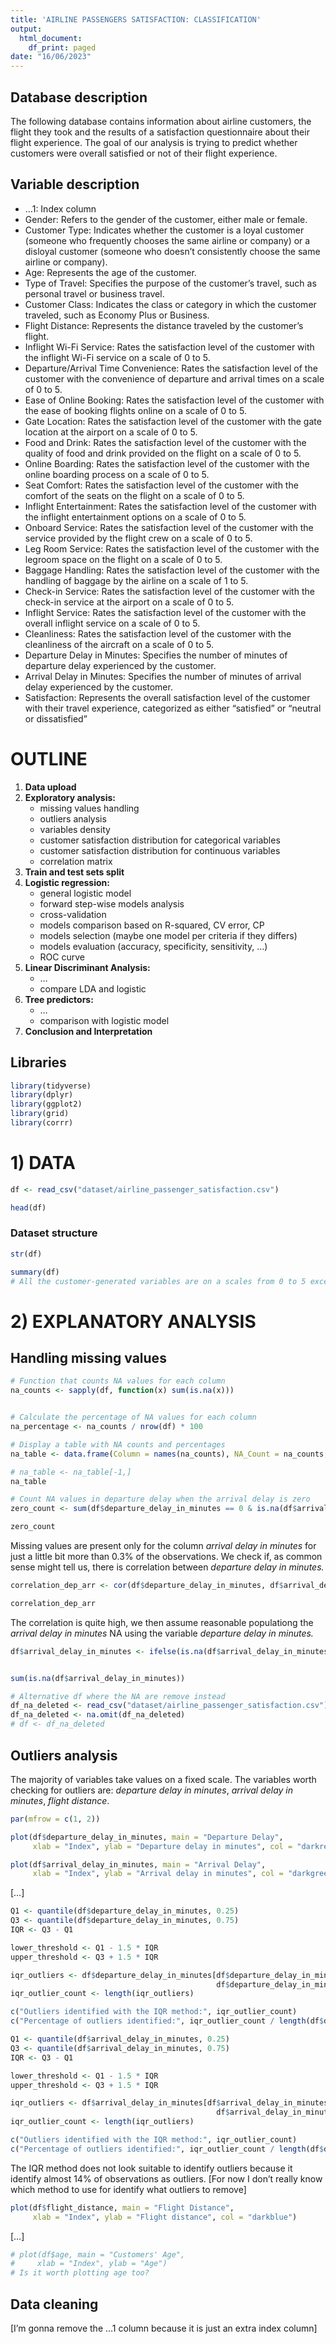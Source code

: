---
title: 'AIRLINE PASSENGERS SATISFACTION: CLASSIFICATION'
output:
  html_document:
    df_print: paged
date: "16/06/2023"
---

## Database description
The following database contains information about airline customers, the flight they took and the results of a satisfaction questionnaire about their flight experience.
The goal of our analysis is trying to predict whether customers were overall satisfied or not of their flight experience.

## Variable description
* ...1: Index column
* Gender: Refers to the gender of the customer, either male or female.
* Customer Type: Indicates whether the customer is a loyal customer (someone who frequently chooses the same airline or company) or a disloyal customer (someone who doesn't consistently choose the same airline or company).
* Age: Represents the age of the customer.
* Type of Travel: Specifies the purpose of the customer's travel, such as personal travel or business travel.
* Customer Class: Indicates the class or category in which the customer traveled, such as Economy Plus or Business.
* Flight Distance: Represents the distance traveled by the customer's flight.
* Inflight Wi-Fi Service: Rates the satisfaction level of the customer with the inflight Wi-Fi service on a scale of 0 to 5.
* Departure/Arrival Time Convenience: Rates the satisfaction level of the customer with the convenience of departure and arrival times on a scale of 0 to 5.
* Ease of Online Booking: Rates the satisfaction level of the customer with the ease of booking flights online on a scale of 0 to 5.
* Gate Location: Rates the satisfaction level of the customer with the gate location at the airport on a scale of 0 to 5.
* Food and Drink: Rates the satisfaction level of the customer with the quality of food and drink provided on the flight on a scale of 0 to 5.
* Online Boarding: Rates the satisfaction level of the customer with the online boarding process on a scale of 0 to 5.
* Seat Comfort: Rates the satisfaction level of the customer with the comfort of the seats on the flight on a scale of 0 to 5.
* Inflight Entertainment: Rates the satisfaction level of the customer with the inflight entertainment options on a scale of 0 to 5.
* Onboard Service: Rates the satisfaction level of the customer with the service provided by the flight crew on a scale of 0 to 5.
* Leg Room Service: Rates the satisfaction level of the customer with the legroom space on the flight on a scale of 0 to 5.
* Baggage Handling: Rates the satisfaction level of the customer with the handling of baggage by the airline on a scale of 1 to 5.
* Check-in Service: Rates the satisfaction level of the customer with the check-in service at the airport on a scale of 0 to 5.
* Inflight Service: Rates the satisfaction level of the customer with the overall inflight service on a scale of 0 to 5.
* Cleanliness: Rates the satisfaction level of the customer with the cleanliness of the aircraft on a scale of 0 to 5.
* Departure Delay in Minutes: Specifies the number of minutes of departure delay experienced by the customer.
* Arrival Delay in Minutes: Specifies the number of minutes of arrival delay experienced by the customer.
* Satisfaction: Represents the overall satisfaction level of the customer with their travel experience, categorized as either "satisfied" or "neutral or dissatisfied"

# OUTLINE 
1. **Data upload**
2. **Exploratory analysis:**
    - missing values handling
    - outliers analysis
    - variables density
    - customer satisfaction distribution for categorical variables
    - customer satisfaction distribution for continuous variables
    - correlation matrix
3. **Train and test sets split**
4. **Logistic regression:**
    - general logistic model
    - forward step-wise models analysis
    - cross-validation
    - models comparison based on R-squared, CV error, CP
    - models selection (maybe one model per criteria if they differs)
    - models evaluation (accuracy, specificity, sensitivity, ...)
    - ROC curve
5. **Linear Discriminant Analysis:**
    - ...
    - compare LDA and logistic
6. **Tree predictors:**
    - ...
    - comparison with logistic model
7. **Conclusion and Interpretation**


## Libraries
```{r}
library(tidyverse)
library(dplyr)
library(ggplot2)
library(grid)
library(corrr)
```


# 1) DATA
```{r}
df <- read_csv("dataset/airline_passenger_satisfaction.csv")
```

```{r}
head(df)
```

### Dataset structure
```{r}
str(df)
```


```{r}
summary(df)
# All the customer-generated variables are on a scales from 0 to 5 except for baggage handling that is on a scale from 1 to 5.
```




# 2) EXPLANATORY ANALYSIS

## Handling missing values
```{r}
# Function that counts NA values for each column
na_counts <- sapply(df, function(x) sum(is.na(x)))


# Calculate the percentage of NA values for each column
na_percentage <- na_counts / nrow(df) * 100

# Display a table with NA counts and percentages
na_table <- data.frame(Column = names(na_counts), NA_Count = na_counts, Percentage = na_percentage, row.names = NULL)

# na_table <- na_table[-1,]
na_table
```
 
```{r}
# Count NA values in departure delay when the arrival delay is zero
zero_count <- sum(df$departure_delay_in_minutes == 0 & is.na(df$arrival_delay_in_minutes))

zero_count
```
 
 
Missing values are present only for the column *arrival delay in minutes* for just a little bit more than 0.3% of the observations. We check if, as common sense might tell us, there is correlation between *departure delay in minutes.*
  
```{r}
correlation_dep_arr <- cor(df$departure_delay_in_minutes, df$arrival_delay_in_minutes, use = "complete.obs")

correlation_dep_arr
```
 
The correlation is quite high, we then assume reasonable populationg the *arrival delay in minutes* NA using the variable *departure delay in minutes.*
```{r}
df$arrival_delay_in_minutes <- ifelse(is.na(df$arrival_delay_in_minutes), df$departure_delay_in_minutes, df$arrival_delay_in_minutes)


sum(is.na(df$arrival_delay_in_minutes))
```
 
 
```{r}
# Alternative df where the NA are remove instead
df_na_deleted <- read_csv("dataset/airline_passenger_satisfaction.csv")
df_na_deleted <- na.omit(df_na_deleted)
# df <- df_na_deleted
```
 
 
 
## Outliers analysis
The majority of variables take values on a fixed scale.
The variables worth checking for outliers are: *departure delay in minutes*, *arrival delay in minutes*, *flight distance*. 

```{r}
par(mfrow = c(1, 2))

plot(df$departure_delay_in_minutes, main = "Departure Delay",
     xlab = "Index", ylab = "Departure delay in minutes", col = "darkred")

plot(df$arrival_delay_in_minutes, main = "Arrival Delay",
     xlab = "Index", ylab = "Arrival delay in minutes", col = "darkgreen")

```
[...]
 
```{r}
Q1 <- quantile(df$departure_delay_in_minutes, 0.25)
Q3 <- quantile(df$departure_delay_in_minutes, 0.75)
IQR <- Q3 - Q1

lower_threshold <- Q1 - 1.5 * IQR
upper_threshold <- Q3 + 1.5 * IQR

iqr_outliers <- df$departure_delay_in_minutes[df$departure_delay_in_minutes < Q1 - 1.5 * IQR |
                                              df$departure_delay_in_minutes > Q3 + 1.5 * IQR]
iqr_outlier_count <- length(iqr_outliers)

c("Outliers identified with the IQR method:", iqr_outlier_count)
c("Percentage of outliers identified:", iqr_outlier_count / length(df$departure_delay_in_minutes) * 100)
```


```{r}
Q1 <- quantile(df$arrival_delay_in_minutes, 0.25)
Q3 <- quantile(df$arrival_delay_in_minutes, 0.75)
IQR <- Q3 - Q1

lower_threshold <- Q1 - 1.5 * IQR
upper_threshold <- Q3 + 1.5 * IQR

iqr_outliers <- df$arrival_delay_in_minutes[df$arrival_delay_in_minutes < Q1 - 1.5 * IQR |
                                              df$arrival_delay_in_minutes > Q3 + 1.5 * IQR]
iqr_outlier_count <- length(iqr_outliers)

c("Outliers identified with the IQR method:", iqr_outlier_count)
c("Percentage of outliers identified:", iqr_outlier_count / length(df$departure_delay_in_minutes) * 100)
```
The IQR method does not look suitable to identify outliers because it identify almost 14% of observations as outliers.
[For now I don't really know which method to use for identify what outliers to remove]





 
```{r}
plot(df$flight_distance, main = "Flight Distance",
     xlab = "Index", ylab = "Flight distance", col = "darkblue")
```
[...]


```{r}
# plot(df$age, main = "Customers' Age",
#     xlab = "Index", ylab = "Age")
# Is it worth plotting age too?
```


## Data cleaning
[I'm gonna remove the ...1 column because it is just an extra index column]


































